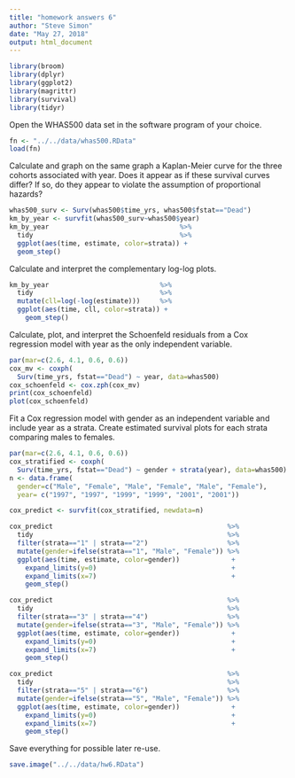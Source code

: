```yaml
---
title: "homework answers 6"
author: "Steve Simon"
date: "May 27, 2018"
output: html_document
---
```


```r
library(broom)
library(dplyr)
library(ggplot2)
library(magrittr)
library(survival)
library(tidyr)
```

Open the WHAS500 data set in the software program of your choice.

```r
fn <- "../../data/whas500.RData"
load(fn)
```

Calculate and graph on the same graph a Kaplan-Meier curve for the three cohorts associated with year. Does it appear as if these survival curves differ? If so, do they appear to violate the assumption of proportional hazards?

```r
whas500_surv <- Surv(whas500$time_yrs, whas500$fstat=="Dead")
km_by_year <- survfit(whas500_surv~whas500$year)
km_by_year                                 %>%
  tidy                                     %>%
  ggplot(aes(time, estimate, color=strata)) +
  geom_step()
```

Calculate and interpret the complementary log-log plots.

```r
km_by_year                            %>%
  tidy                                %>%
  mutate(cll=log(-log(estimate)))     %>%
  ggplot(aes(time, cll, color=strata)) +
    geom_step()
```

Calculate, plot, and interpret the Schoenfeld residuals from a Cox regression model with year as the only independent variable. 

```r
par(mar=c(2.6, 4.1, 0.6, 0.6))
cox_mv <- coxph(
  Surv(time_yrs, fstat=="Dead") ~ year, data=whas500)
cox_schoenfeld <- cox.zph(cox_mv)
print(cox_schoenfeld)
plot(cox_schoenfeld)
```

Fit a Cox regression model with gender as an independent variable and include year as a strata. Create estimated survival plots for each strata comparing males to females.

```r
par(mar=c(2.6, 4.1, 0.6, 0.6))
cox_stratified <- coxph(
  Surv(time_yrs, fstat=="Dead") ~ gender + strata(year), data=whas500)
n <- data.frame(
  gender=c("Male", "Female", "Male", "Female", "Male", "Female"),
  year= c("1997", "1997", "1999", "1999", "2001", "2001"))

cox_predict <- survfit(cox_stratified, newdata=n)

cox_predict                                            %>%
  tidy                                                 %>%
  filter(strata=="1" | strata=="2")                    %>%
  mutate(gender=ifelse(strata=="1", "Male", "Female")) %>%
  ggplot(aes(time, estimate, color=gender))             +
    expand_limits(y=0)                                  +
    expand_limits(x=7)                                  +
    geom_step()

cox_predict                                            %>%
  tidy                                                 %>%
  filter(strata=="3" | strata=="4")                    %>%
  mutate(gender=ifelse(strata=="3", "Male", "Female")) %>%
  ggplot(aes(time, estimate, color=gender))             +
    expand_limits(y=0)                                  +
    expand_limits(x=7)                                  +
    geom_step()

cox_predict                                            %>%
  tidy                                                 %>%
  filter(strata=="5" | strata=="6")                    %>%
  mutate(gender=ifelse(strata=="5", "Male", "Female")) %>%
  ggplot(aes(time, estimate, color=gender))             +
    expand_limits(y=0)                                  +
    expand_limits(x=7)                                  +
    geom_step()
```

Save everything for possible later re-use.

```r
save.image("../../data/hw6.RData")
```